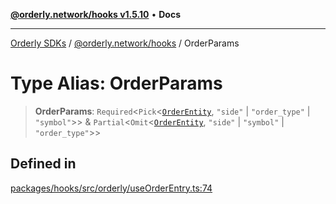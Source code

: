 [**@orderly.network/hooks v1.5.10**](/sdks/tech-doc/@orderly.network/hooks/README) • **Docs**

***

[Orderly SDKs](/sdks/tech-doc/packages) / [@orderly.network/hooks](/sdks/tech-doc/@orderly.network/hooks/README) / OrderParams

# Type Alias: OrderParams

> **OrderParams**: `Required`\<`Pick`\<[`OrderEntity`](/sdks/tech-doc/@orderly.network/types/interfaces/OrderEntity), `"side"` \| `"order_type"` \| `"symbol"`\>\> & `Partial`\<`Omit`\<[`OrderEntity`](/sdks/tech-doc/@orderly.network/types/interfaces/OrderEntity), `"side"` \| `"symbol"` \| `"order_type"`\>\>

## Defined in

[packages/hooks/src/orderly/useOrderEntry.ts:74](https://github.com/OrderlyNetwork/js-sdk/blob/554ae704783e3b83c40bb234a899e8f02987d9b6/packages/hooks/src/orderly/useOrderEntry.ts#L74)
